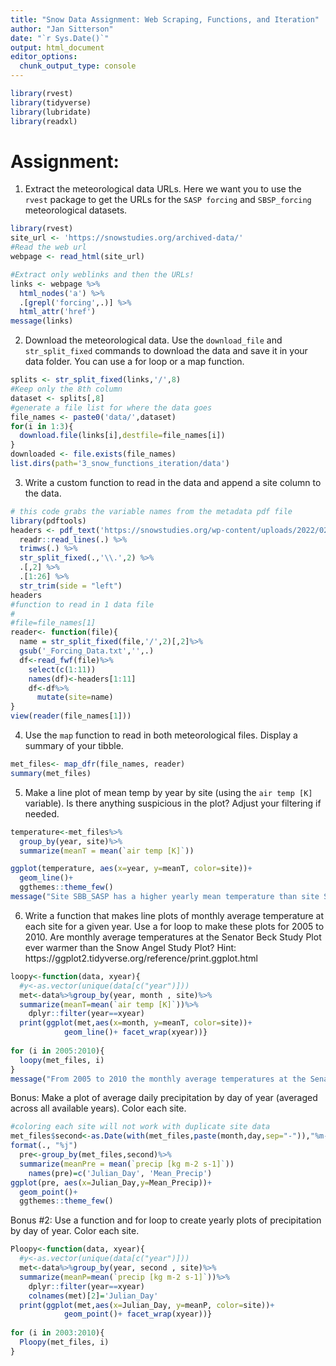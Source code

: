 ```yaml
---
title: "Snow Data Assignment: Web Scraping, Functions, and Iteration"
author: "Jan Sitterson"
date: "`r Sys.Date()`"
output: html_document
editor_options: 
  chunk_output_type: console
---
```


```r
library(rvest)
library(tidyverse)
library(lubridate)
library(readxl)

```


<!-- # Simple web scraping -->

<!-- R can read html using either rvest, xml, or xml2 packages. Here we are going to navigate to the Center for Snow and Avalance Studies  [Website](https://snowstudies.org/archived-data/) and read a table in. This table contains links to data we want to programatically download for three sites. We don't know much about these sites, but they contain incredibly rich snow, temperature, and precip data.  -->


<!-- ## Reading an html  -->

<!-- ### Extract CSV links from webpage -->

<!-- ```{r} -->
<!-- site_url <- 'https://snowstudies.org/archived-data/' -->

<!-- #Read the web url -->
<!-- webpage <- read_html(site_url) -->

<!-- #See if we can extract tables and get the data that way -->
<!-- tables <- webpage %>% -->
<!--   html_nodes('table') %>% -->
<!--   magrittr::extract2(3) %>% -->
<!--   html_table(fill = TRUE) -->
<!-- #That didn't work, so let's try a different approach -->

<!-- #Extract only weblinks and then the URLs! -->
<!-- links <- webpage %>% -->
<!--   html_nodes('a') %>% -->
<!--   .[grepl('24hr',.)] %>% -->
<!--   html_attr('href') -->

<!-- ``` -->

<!-- ## Data Download -->

<!-- ### Download data in a for loop -->

<!-- ```{r} -->

<!-- #Grab only the name of the file by splitting out on forward slashes -->
<!-- datapath = 'data/' -->
<!-- dir.create(datapath) -->
<!-- file_names <- paste0(datapath,dataset) -->

<!-- splits <- str_split_fixed(links,'/',8) -->

<!-- #Keep only the 8th column -->
<!-- dataset <- splits[,8]  -->

<!-- #generate a file list for where the data goes -->
<!-- file_names <- paste0('data/',dataset) -->

<!-- for(i in 1:3){ -->
<!--   download.file(links[i],destfile=file_names[i]) -->
<!-- } -->

<!-- downloaded <- file.exists(file_names) -->

<!-- evaluate <- !all(downloaded) -->

<!-- ``` -->


<!-- ### Download data in a map -->

<!-- ```{r} -->

<!-- #Map version of the same for loop (downloading 3 files) -->
<!-- if(evaluate == T){ -->
<!--   map2(links[1:3],file_names[1:3],download.file) -->
<!-- }else{print('data already downloaded')} -->

<!-- ``` -->

<!-- ## Data read-in  -->

<!-- ### Read in just the snow data as a loop -->

<!-- ```{r} -->
<!-- #Pattern matching to only keep certain files -->
<!-- snow_files <- file_names %>% -->
<!--   .[!grepl('SG_24',.)] %>% -->
<!--   .[!grepl('PTSP',.)] -->

<!-- #empty_data <- list() -->

<!-- # snow_data <- for(i in 1:length(snow_files)){ -->
<!-- #   empty_data[[i]] <- read_csv(snow_files[i]) %>% -->
<!-- #     select(Year,DOY,Sno_Height_M) -->
<!-- # } -->

<!-- #snow_data_full <- do.call('rbind',empty_data) -->

<!-- #summary(snow_data_full) -->
<!-- ``` -->


<!-- ### Read in the data as a map function -->

<!-- ```{r} -->

<!-- our_snow_reader <- function(file){ -->
<!--   name = str_split_fixed(file,'/',2)[,2] %>% -->
<!--     gsub('_24hr.csv','',.) -->
<!--   df <- read_csv(file) %>% -->
<!--     select(Year,DOY,Sno_Height_M) %>% -->
<!--     mutate(site = name) -->
<!-- } -->

<!-- snow_data_full <- map_dfr(snow_files,our_snow_reader) -->

<!-- summary(snow_data_full) -->
<!-- ``` -->


<!-- ### Plot snow data -->

<!-- ```{r} -->
<!-- snow_yearly <- snow_data_full %>% -->
<!--   group_by(Year,site) %>% -->
<!--   summarize(mean_height = mean(Sno_Height_M,na.rm=T)) -->

<!-- ggplot(snow_yearly,aes(x=Year,y=mean_height,color=site)) +  -->
<!--   geom_point() + -->
<!--   ggthemes::theme_few() +  -->
<!--   ggthemes::scale_color_few() -->
<!-- ``` -->


# Assignment:

1. Extract the meteorological data URLs. Here we want you to use the `rvest` package to get the URLs for the `SASP forcing` and `SBSP_forcing` meteorological datasets.

```r
library(rvest)
site_url <- 'https://snowstudies.org/archived-data/'
#Read the web url
webpage <- read_html(site_url)

#Extract only weblinks and then the URLs!
links <- webpage %>%
  html_nodes('a') %>%
  .[grepl('forcing',.)] %>%
  html_attr('href')
message(links)
```
2. Download the meteorological data. Use the `download_file` and `str_split_fixed` commands to download the data and save it in your data folder. You can use a for loop or a map function. 
```r
splits <- str_split_fixed(links,'/',8)
#Keep only the 8th column
dataset <- splits[,8] 
#generate a file list for where the data goes
file_names <- paste0('data/',dataset)
for(i in 1:3){
  download.file(links[i],destfile=file_names[i])
}
downloaded <- file.exists(file_names)
list.dirs(path='3_snow_functions_iteration/data')


```
3. Write a custom function to read in the data and append a site column to the data. 

```r

# this code grabs the variable names from the metadata pdf file
library(pdftools)
headers <- pdf_text('https://snowstudies.org/wp-content/uploads/2022/02/Serially-Complete-Metadata-text08.pdf') %>%
  readr::read_lines(.) %>%
  trimws(.) %>%
  str_split_fixed(.,'\\.',2) %>%
  .[,2] %>%
  .[1:26] %>%
  str_trim(side = "left")
headers
#function to read in 1 data file
# 
#file=file_names[1]
reader<- function(file){
  name = str_split_fixed(file,'/',2)[,2]%>%
  gsub('_Forcing_Data.txt','',.)
  df<-read_fwf(file)%>%
    select(c(1:11))
    names(df)<-headers[1:11]
    df<-df%>%
      mutate(site=name)
}
view(reader(file_names[1]))


```

4. Use the `map` function to read in both meteorological files. Display a summary of your tibble.
```r

met_files<- map_dfr(file_names, reader)
summary(met_files)

```
5. Make a line plot of mean temp by year by site (using the `air temp [K]` variable). Is there anything suspicious in the plot? Adjust your filtering if needed.
```r
temperature<-met_files%>%
  group_by(year, site)%>%
  summarize(meanT = mean(`air temp [K]`))

ggplot(temperature, aes(x=year, y=meanT, color=site))+
  geom_line()+
  ggthemes::theme_few()
message("Site SBB_SASP has a higher yearly mean temperature than site SBB_SBSP for all years in the dataset. There is a big jump in temperature from the first year to the following years. Further inspection (in Q6) is needed to determine the suspicious jump in data.")

```
6. Write a function that makes line plots of monthly average temperature at each site for a given year. Use a for loop to make these plots for 2005 to 2010. Are monthly average temperatures at the Senator Beck Study Plot ever warmer than the Snow Angel Study Plot?
Hint: https://ggplot2.tidyverse.org/reference/print.ggplot.html
```r

loopy<-function(data, xyear){
  #y<-as.vector(unique(data[c("year")]))
  met<-data%>%group_by(year, month , site)%>%
  summarize(meanT=mean(`air temp [K]`))%>%
    dplyr::filter(year==xyear)
  print(ggplot(met,aes(x=month, y=meanT, color=site))+
            geom_line()+ facet_wrap(xyear))}
  
for (i in 2005:2010){
  loopy(met_files, i)
}
message("From 2005 to 2010 the monthly average temperatures at the Senator Beck Study Plot are never warmer than the Snow Angel Study Plot")

```
Bonus: Make a plot of average daily precipitation by day of year (averaged across all available years). Color each site. 
```r
#coloring each site will not work with duplicate site data
met_files$second<-as.Date(with(met_files,paste(month,day,sep="-")),"%m-%d")%>%
format(., "%j")
  pre<-group_by(met_files,second)%>%
  summarize(meanPre = mean(`precip [kg m-2 s-1]`))
    names(pre)=c('Julian_Day', 'Mean_Precip')
ggplot(pre, aes(x=Julian_Day,y=Mean_Precip))+
  geom_point()+
  ggthemes::theme_few()


```
Bonus #2: Use a function and for loop to create yearly plots of precipitation by day of year. Color each site. 
```r

Ploopy<-function(data, xyear){
  #y<-as.vector(unique(data[c("year")]))
  met<-data%>%group_by(year, second , site)%>%
  summarize(meanP=mean(`precip [kg m-2 s-1]`))%>%
    dplyr::filter(year==xyear)
    colnames(met)[2]='Julian_Day'
  print(ggplot(met,aes(x=Julian_Day, y=meanP, color=site))+
            geom_point()+ facet_wrap(xyear))}
  
for (i in 2003:2010){
  Ploopy(met_files, i)
}

```